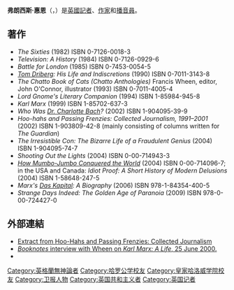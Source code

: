 {{noteTA
| G1 = PP
}}
{{Infobox person
| 姓名     = 弗朗西斯·惠恩
| 圖像     = 
| 出生名   = 
| 出生日期 = {{birth date and age|1957|1|22}}
| 出生地點 = 
| 國籍     = 
| 職業     = 記者、作家、播音員
| 母校     = [[倫敦大學皇家霍洛威學院|倫敦大學皇家哈洛威學院]]
}}
'''弗朗西斯·惠恩'''（{{Lang-en|'''Francis Wheen'''}}，{{bd|1957年|1月22日||}}）是[[英國|英國]][[記者|記者]]、[[作家|作家]]和[[播音員|播音員]]。

== 著作 ==
*''The Sixties'' (1982) ISBN 0-7126-0018-3
*''Television: A History'' (1984) ISBN 0-7126-0929-6
*''Battle for London'' (1985) ISBN 0-7453-0054-5
*''[[Tom_Driberg|Tom Driberg]]: His Life and Indiscretions'' (1990) ISBN 0-7011-3143-8
*''The Chatto Book of Cats (Chatto Anthologies)'' Francis Wheen, editor, John O'Connor, illustrator (1993) ISBN 0-7011-4005-4
*''Lord Gnome's Literary Companion'' (1994) ISBN 1-85984-945-8
*''Karl Marx'' (1999) ISBN 1-85702-637-3
*''Who Was [[Karoly_Hajdu|Dr. Charlotte Bach]]?'' (2002) ISBN 1-904095-39-9
*''Hoo-hahs and Passing Frenzies: Collected Journalism, 1991–2001'' (2002) ISBN 1-903809-42-8 (mainly consisting of columns written for ''The Guardian'')
*''The Irresistible Con: The Bizarre Life of a Fraudulent Genius'' (2004) ISBN 1-904095-74-7
*''Shooting Out the Lights'' (2004) ISBN 0-00-714943-3
*''[[How_Mumbo-Jumbo_Conquered_the_World|How Mumbo-Jumbo Conquered the World]]'' (2004) ISBN 0-00-714096-7; in the USA and Canada: ''Idiot Proof: A Short History of Modern Delusions'' (2004) ISBN 1-58648-247-5
*''Marx's [[Das_Kapital|Das Kapital]]: A Biography'' (2006) ISBN 978-1-84354-400-5
*''Strange Days Indeed: The Golden Age of Paranoia'' (2009) ISBN 978-0-00-724427-0

== 外部連結 ==
*[http://www.guardian.co.uk/Columnists/Column/0,5673,656380,00.html Extract from Hoo-Hahs and Passing Frenzies: Collected Journalism] {{Wayback|url=http://www.guardian.co.uk/Columnists/Column/0,5673,656380,00.html |date=20070629035103 }}
*[https://web.archive.org/web/20150520080543/http://www.booknotes.org/Watch/157236-1/Francis+Wheen.aspx ''Booknotes'' interview with Wheen on ''Karl Marx: A Life'', 25 June 2000.]
*{{C-SPAN|Francis Wheen}}

{{Authority control}}

{{DEFAULTSORT:Wheen, Francis}}
[[Category:英格蘭無神論者|Category:英格蘭無神論者]]
[[Category:哈罗公学校友|Category:哈罗公学校友]]
[[Category:皇家哈洛威学院校友|Category:皇家哈洛威学院校友]]
[[Category:卫报人物|Category:卫报人物]]
[[Category:英国共和主义者|Category:英国共和主义者]]
[[Category:英国记者|Category:英国记者]]